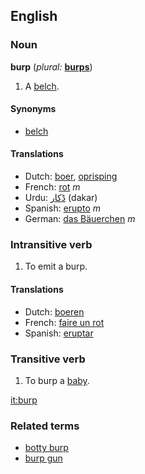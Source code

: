 ==English==

===Noun===
'''burp'''  (''plural:'' '''[[burps]]''')
# A [[belch]].

====Synonyms====
*[[belch]]

====Translations====
*Dutch: [[boer]], [[oprisping]]
*French: [[rot]] ''m''
*Urdu: [[ڈکار]] (dakar)
*Spanish: [[erupto]] ''m''
*German: [[das Bäuerchen]] ''m''

===Intransitive verb===
{{en-infl-reg-consonant|burp||}}
# To emit a burp.

====Translations====
*Dutch: [[boeren]]
*French: [[faire un rot]]
*Spanish: [[eruptar]]

===Transitive verb===
{{en-infl-reg-consonant|burp||}}
# To burp a [[baby]].

[[it:burp]]

===Related terms===
*[[botty burp]]
*[[burp gun]]